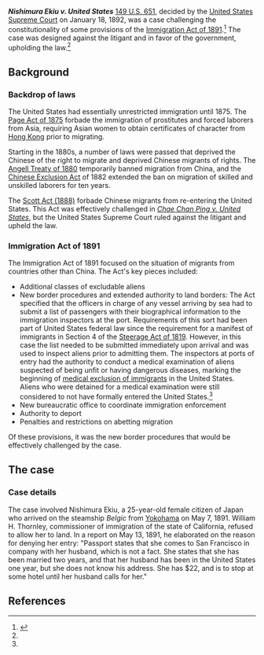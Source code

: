 {{Infobox SCOTUS case
  |Litigants=Nishimura Ekiu v. United States
  |ArgueYear=1891
  |DecideDate=January 18
  |DecideYear=1892
  |FullName=Nishimura Ekiu v. United States et al.
  |USVol=149
  |USPage=651
  |Prior=Appeal from the Circuit Court of the United States with jurisdiction over San Francisco
  |Holding=
  |LawsApplied=[[Immigration Act of 1891]]
  |SCOTUS=1892
  |Plurality=Gray
  |Dissent=Brewer
}}

'''''Nishimura Ekiu v. United States''''' [[case citation|149 U.S. 651]], decided by the [[United States Supreme Court]] on January 18, 1892, was a case challenging the constitutionality of some provisions of the [[Immigration Act of 1891]].<ref name=lii>{{cite web|url = https://www.law.cornell.edu/supremecourt/text/142/651|title = NISHIMURA EKIU v. UNITED STATES|publisher = [[Legal Information Institute]]|accessdate = October 27, 2016}}</ref> The case was designed against the litigant and in favor of the government, upholding the law.<ref name=lii/>

== Background ==

=== Backdrop of laws ===

The United States had essentially unrestricted immigration until 1875. The [[Page Act of 1875]] forbade the immigration of prostitutes and forced laborers from Asia, requiring Asian women to obtain certificates of character from [[Hong Kong]] prior to migrating.

Starting in the 1880s, a number of laws were passed that deprived the Chinese of the right to migrate and deprived Chinese migrants of rights. The [[Angell Treaty of 1880]] temporarily banned migration from China, and the [[Chinese Exclusion Act]] of 1882 extended the ban on migration of skilled and unskilled laborers for ten years. 

The [[Scott Act (1888)]] forbade Chinese migrants from re-entering the United States. This Act was effectively challenged in ''[[Chae Chan Ping v. United States]]'', but the United States Supreme Court ruled against the litigant and upheld the law.

=== Immigration Act of 1891 ===
{{main article|Immigration Act of 1891}}

The Immigration Act of 1891 focused on the situation of migrants from countries other than China. The Act's key pieces included:

* Additional classes of excludable aliens
* New border procedures and extended authority to land borders: The Act specified that the officers in charge of any vessel arriving by sea had to submit a list of passengers with their biographical information to the immigration inspectors at the port. Requirements of this sort had been part of United States federal law since the requirement for a manifest of immigrants in Section 4 of the [[Steerage Act of 1819]]. However, in this case the list needed to be submitted immediately upon arrival and was used to inspect aliens prior to admitting them. The inspectors at ports of entry had the authority to conduct a medical examination of aliens suspected of being unfit or having dangerous diseases, marking the beginning of [[medical exclusion of immigrants]] in the United States. Aliens who were detained for a medical examination were still considered to not have formally entered the United States.<ref name=uwb-fulltext/>
* New bureaucratic office to coordinate immigration enforcement
* Authority to deport
* Penalties and restrictions on abetting migration

Of these provisions, it was the new border procedures that would be effectively challenged by the case.


== The case ==

=== Case details ===

The case involved Nishimura Ekiu, a 25-year-old female citizen of Japan who arrived on the steamship ''Belgic'' from [[Yokohama]] on May 7, 1891. William H. Thornley, commissioner of immigration of the state of California, refused to allow her to land. In a report on May 13, 1891, he elaborated on the reason for denying her entry: "Passport states that she comes to San Francisco in company with her husband, which is not a fact. She states that she has been married two years, and that her husband has been in the United States one year, but she does not know his address. She has $22, and is to stop at some hotel until her husband calls for her."

== References ==

{{reflist|30em}}